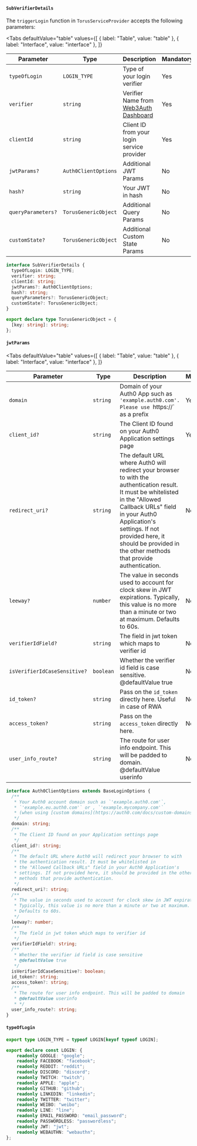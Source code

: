 
#### `SubVerifierDetails`

The `triggerLogin` function in `TorusServiceProvider` accepts the following parameters:

<Tabs
  defaultValue="table"
  values={[
    { label: "Table", value: "table" },
    { label: "Interface", value: "interface" },
  ]}
>

<TabItem value="table">

| Parameter          | Type                 | Description                                                            | Mandatory |
| ------------------ | -------------------- | ---------------------------------------------------------------------- | --------- |
| `typeOfLogin`      | `LOGIN_TYPE`         | Type of your login verifier                                            | Yes       |
| `verifier`         | `string`             | Verifier Name from [Web3Auth Dashboard](https://dashboard.web3auth.io) | Yes       |
| `clientId`         | `string`             | Client ID from your login service provider                             | Yes       |
| `jwtParams?`       | `Auth0ClientOptions` | Additional JWT Params                                                  | No        |
| `hash?`            | `string`             | Your JWT in hash                                                       | No        |
| `queryParameters?` | `TorusGenericObject` | Additional Query Params                                                | No        |
| `customState?`     | `TorusGenericObject` | Additional Custom State Params                                         | No        |

</TabItem>

<TabItem value="interface">

```ts
interface SubVerifierDetails {
  typeOfLogin: LOGIN_TYPE;
  verifier: string;
  clientId: string;
  jwtParams?: Auth0ClientOptions;
  hash?: string;
  queryParameters?: TorusGenericObject;
  customState?: TorusGenericObject;
}

export declare type TorusGenericObject = {
  [key: string]: string;
};
```

</TabItem>

</Tabs>

#### `jwtParams`

<Tabs
  defaultValue="table"
  values={[
    { label: "Table", value: "table" },
    { label: "Interface", value: "interface" },
  ]}
>

<TabItem value="table">

| Parameter                    | Type      | Description                                                                                                                                                                                                                                                                               | Mandatory |
| ---------------------------- | --------- | ----------------------------------------------------------------------------------------------------------------------------------------------------------------------------------------------------------------------------------------------------------------------------------------- | --------- |
| `domain`                     | `string`  | Domain of your Auth0 App such as `'example.auth0.com'. Please use `https://` as a prefix                                                                                                                                                                                                  | Yes       |
| `client_id?`                 | `string`  | The Client ID found on your Auth0 Application settings page                                                                                                                                                                                                                               | Yes       |
| `redirect_uri?`              | `string`  | The default URL where Auth0 will redirect your browser to with the authentication result. It must be whitelisted in the "Allowed Callback URLs" field in your Auth0 Application's settings. If not provided here, it should be provided in the other methods that provide authentication. | No        |
| `leeway?`                    | `number`  | The value in seconds used to account for clock skew in JWT expirations. Typically, this value is no more than a minute or two at maximum. Defaults to 60s.                                                                                                                                | No        |
| `verifierIdField?`           | `string`  | The field in jwt token which maps to verifier id                                                                                                                                                                                                                                          | No        |
| `isVerifierIdCaseSensitive?` | `boolean` | Whether the verifier id field is case sensitive. @defaultValue true                                                                                                                                                                                                                       | No        |
| `id_token?`                  | `string`  | Pass on the `id_token` directly here. Useful in case of RWA                                                                                                                                                                                                                               | No        |
| `access_token?`              | `string`  | Pass on the `access_token` directly here.                                                                                                                                                                                                                                                 | No        |
| `user_info_route?`           | `string`  | The route for user info endpoint. This will be padded to domain. @defaultValue userinfo                                                                                                                                                                                                   | No        |

</TabItem>

<TabItem value="interface">

```ts
interface Auth0ClientOptions extends BaseLoginOptions {
  /**
   * Your Auth0 account domain such as `'example.auth0.com'`,
   * `'example.eu.auth0.com'` or , `'example.mycompany.com'`
   * (when using [custom domains](https://auth0.com/docs/custom-domains))
   */
  domain: string;
  /**
   * The Client ID found on your Application settings page
   */
  client_id?: string;
  /**
   * The default URL where Auth0 will redirect your browser to with
   * the authentication result. It must be whitelisted in
   * the "Allowed Callback URLs" field in your Auth0 Application's
   * settings. If not provided here, it should be provided in the other
   * methods that provide authentication.
   */
  redirect_uri?: string;
  /**
   * The value in seconds used to account for clock skew in JWT expirations.
   * Typically, this value is no more than a minute or two at maximum.
   * Defaults to 60s.
   */
  leeway?: number;
  /**
   * The field in jwt token which maps to verifier id
   */
  verifierIdField?: string;
  /**
   * Whether the verifier id field is case sensitive
   * @defaultValue true
   */
  isVerifierIdCaseSensitive?: boolean;
  id_token?: string;
  access_token?: string;
  /**
   * The route for user info endpoint. This will be padded to domain
   * @defaultValue userinfo
   * */
  user_info_route?: string;
}
```

</TabItem>

</Tabs>

#### `typeOfLogin`

```ts
export type LOGIN_TYPE = typeof LOGIN[keyof typeof LOGIN];

export declare const LOGIN: {
    readonly GOOGLE: "google";
    readonly FACEBOOK: "facebook";
    readonly REDDIT: "reddit";
    readonly DISCORD: "discord";
    readonly TWITCH: "twitch";
    readonly APPLE: "apple";
    readonly GITHUB: "github";
    readonly LINKEDIN: "linkedin";
    readonly TWITTER: "twitter";
    readonly WEIBO: "weibo";
    readonly LINE: "line";
    readonly EMAIL_PASSWORD: "email_password";
    readonly PASSWORDLESS: "passwordless";
    readonly JWT: "jwt";
    readonly WEBAUTHN: "webauthn";
};
```
